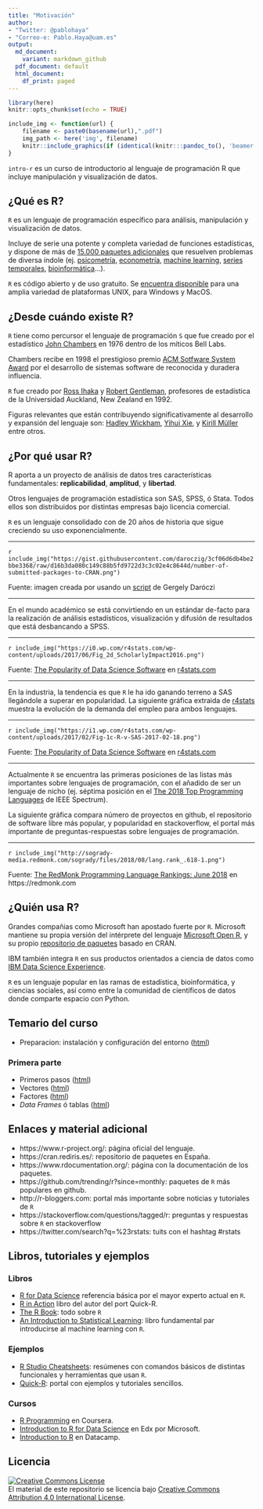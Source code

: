 ```yaml
---
title: "Motivación"
author: 
- "Twitter: @pablohaya"
- "Correo-e: Pablo.Haya@uam.es"
output:
  md_document:
    variant: markdown_github
  pdf_document: default
  html_document:
    df_print: paged
---
```


```r
library(here)
knitr::opts_chunk$set(echo = TRUE)

include_img <- function(url) {
    filename <- paste0(basename(url),".pdf")
    img_path <- here('img', filename)
    knitr::include_graphics(if (identical(knitr:::pandoc_to(), 'beamer')) img_path else url)
}
```

`intro-r` es un curso de introductorio al lenguaje de programación R que incluye manipulación y visualización de datos. 

## ¿Qué es R?

`R` es un lenguaje de programación específico para análisis, manipulación y visualización de datos. 

Incluye de serie una potente y completa variedad de funciones estadísticas, y dispone de más de [15.000 paquetes adicionales](https://www.rdocumentation.org/) que resuelven problemas de diversa índole (ej. [psicometría](https://www.rdocumentation.org/taskviews#Psychometrics), [econometría](https://www.rdocumentation.org/taskviews#Econometrics), [machine learning](https://www.rdocumentation.org/taskviews#MachineLearning), [series temporales](https://www.rdocumentation.org/taskviews#TimeSeries), [bioinformática](https://www.bioconductor.org/)...).

`R` es código abierto y de uso gratuito. Se [encuentra disponible](https://www.r-project.org/) para una amplia variedad de plataformas UNIX, para Windows y MacOS.

## ¿Desde cuándo existe R?

`R` tiene como percursor el lenguaje de programación `S` que fue creado por el estadístico [John Chambers](https://statistics.stanford.edu/people/john-chambers) en 1976 dentro de los míticos Bell Labs. 

Chambers recibe en 1998 el prestigioso premio [ACM Sotfware System Award](https://en.wikipedia.org/wiki/ACM_Software_System_Award) por el desarrollo de sistemas software de reconocida y duradera influencia. 

`R` fue creado por [Ross Ihaka](https://www.stat.auckland.ac.nz/~ihaka/) y [Robert Gentleman](https://en.wikipedia.org/wiki/Robert_Gentleman_(statistician)), profesores de estadística de la Universidad  Auckland, New Zealand en 1992.

Figuras relevantes que están contribuyendo significativamente al desarrollo y expansión del lenguaje son: [Hadley Wickham](http://hadley.nz/), [Yihui Xie](https://yihui.name/en/), y [Kirill Müller](http://krlmlr.github.io/) entre otros.

## ¿Por qué usar R?

R aporta a un proyecto de análisis de datos tres características fundamentales: **replicabilidad**, **amplitud**, y **libertad**.

Otros lenguajes de programación estadística son SAS, SPSS, ó Stata. Todos ellos son distribuidos por distintas empresas bajo licencia comercial.

`R` es un lenguaje consolidado con de 20 años de historia que sigue creciendo su uso exponencialmente.

---

`r include_img("https://gist.githubusercontent.com/daroczig/3cf06d6db4be2bbe3368/raw/d16b3da080c149c88b5fd9722d3c3c02e4c8644d/number-of-submitted-packages-to-CRAN.png")`

Fuente: imagen creada por usando un [script](https://gist.github.com/daroczig/3cf06d6db4be2bbe3368#file-get-data-r) de Gergely Daróczi

---

En el mundo académico se está convirtiendo en un estándar de-facto para la realización de análisis estadísticos, visualización y difusión de resultados que está desbancando a SPSS.

---

`r include_img("https://i0.wp.com/r4stats.com/wp-content/uploads/2017/06/Fig_2d_ScholarlyImpact2016.png")`

Fuente: [The Popularity of Data Science Software](http://r4stats.com/articles/popularity/) en [r4stats.com](http://r4stats.com)

---

En la industria, la tendencia es que `R` le ha ido ganando terreno a SAS llegándole a superar en popularidad. La siguiente gráfica extraida de [r4stats](http://r4stats.com) muestra la evolución de la demanda del empleo para ambos lenguajes.

---

`r include_img("https://i1.wp.com/r4stats.com/wp-content/uploads/2017/02/Fig-1c-R-v-SAS-2017-02-18.png")`

Fuente: [The Popularity of Data Science Software](http://r4stats.com/articles/popularity/) en [r4stats.com](http://r4stats.com)

---

Actualmente `R` se encuentra las primeras posiciones de las listas más importantes sobre lenguajes de programación, con el añadido de ser un lenguaje de nicho (ej. séptima posición en el [The 2018 Top Programming Languages](https://spectrum.ieee.org/at-work/innovation/the-2018-top-programming-languages) de IEEE Spectrum).

La siguiente gráfica compara número de proyectos en github, el repositorio de software libre más popular, y popularidad en stackoverflow, el portal más importante de preguntas-respuestas sobre lenguajes de programación.

---

`r include_img("http://sogrady-media.redmonk.com/sogrady/files/2018/08/lang.rank_.618-1.png")`

Fuente: [The RedMonk Programming Language Rankings: June 2018](https://redmonk.com/sogrady/2018/08/10/language-rankings-6-18/) en https://redmonk.com 

## ¿Quién usa R?

Grandes compañias como Microsoft han apostado fuerte por `R`. Microsoft mantiene su propia versión del intérprete del lenguaje [Microsoft Open R](https://mran.microsoft.com/open), y su propio [repositorio de paquetes](https://mran.microsoft.com/) basado en CRAN.

IBM también integra `R` en sus productos orientados a ciencia de datos como [IBM Data Science Experience](IBM Data Science Experience).  

`R` es un lenguaje popular en las ramas de estadística, bioinformática, y ciencias sociales, así como entre la comunidad de científicos de datos donde comparte espacio con Python.

## Temario del curso

* Preparacion: instalación y configuración del entorno ([html](https://cdn.rawgit.com/phaya/intro-r/devel/html/00-setup.html))

### Primera parte

* Primeros pasos ([html](https://cdn.rawgit.com/phaya/intro-r/devel/html/01-basic-r.html))
* Vectores ([html](https://cdn.rawgit.com/phaya/intro-r/devel/html/02-vector.html))
* Factores ([html](https://cdn.rawgit.com/phaya/intro-r/devel/html/03-factor.html))
* _Data Frames_ ó tablas ([html](https://cdn.rawgit.com/phaya/intro-r/html/devel/04-dataframe.html))

## Enlaces y material adicional

* https://www.r-project.org/: página  oficial del lenguaje.
* https://cran.rediris.es/: repositorio de paquetes en España.
* https://www.rdocumentation.org/: página con la documentación de los paquetes.
* https://github.com/trending/r?since=monthly: paquetes de `R` más populares en github.
* http://r-bloggers.com: portal más importante sobre noticias y tutoriales de `R`
* https://stackoverflow.com/questions/tagged/r: preguntas y respuestas sobre `R` en stackoverflow
* https://twitter.com/search?q=%23rstats: tuits con el hashtag #rstats

## Libros, tutoriales y ejemplos

### Libros

* [R for Data Science](http://r4ds.had.co.nz/) referencia básica por el mayor experto actual en `R`.
* [R in Action](https://www.manning.com/books/r-in-action) libro del autor del port Quick-R.
* [The R Book](https://www.cs.upc.edu/~robert/teaching/estadistica/TheRBook.pdf): todo sobre `R`
* [An Introduction to Statistical Learning](http://www-bcf.usc.edu/~gareth/ISL/ISLR%20First%20Printing.pdf): libro fundamental par introducirse al machine learning con `R`.
  
### Ejemplos

* [R Studio Cheatsheets](https://www.rstudio.com/resources/cheatsheets/): resúmenes con comandos básicos de distintas funcionales y herramientas que usan `R`.
* [Quick-R](https://www.statmethods.net/index.html): portal con ejemplos y tutoriales sencillos.

### Cursos

* [R Programming](https://www.coursera.org/learn/r-programming) en Coursera.
* [Introduction to R for Data Science](https://www.edx.org/es/course/introduction-r-data-science) en Edx por Microsoft.
* [Introduction to R](https://www.datacamp.com/courses/free-introduction-to-r) en Datacamp.

## Licencia

<a rel="license" href="http://creativecommons.org/licenses/by/4.0/"><img alt="Creative Commons License" style="border-width:0" src="https://i.creativecommons.org/l/by/4.0/88x31.png" /></a><br />El material de este repositorio se licencia bajo <a rel="license" href="http://creativecommons.org/licenses/by/4.0/">Creative Commons Attribution 4.0 International License</a>.